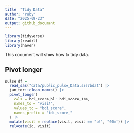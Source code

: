 ```yaml
---
title: "Tidy Data"
author: "ruby"
date: "2025-09-23"
output: github_document
---
```


```r
library(tidyverse)
library(readxl)
library(haven)
```

This document will show how to tidy data. 

## Pivot longer 

```r
pulse_df = 
  read_sas("data/public_pulse_Data.sas7bdat") |> 
  janitor::clean_names() |> 
  pivot_longer(
    cols = bdi_score_bl: bdi_score_12m,
    names_to = "visit",
    values_to = "bdi_score",
    names_prefix = "bdi_score_"
  ) |> 
  mutate(visit = replace(visit, visit == "bl", "00m")) |> 
  relocate(id, visit)

```

